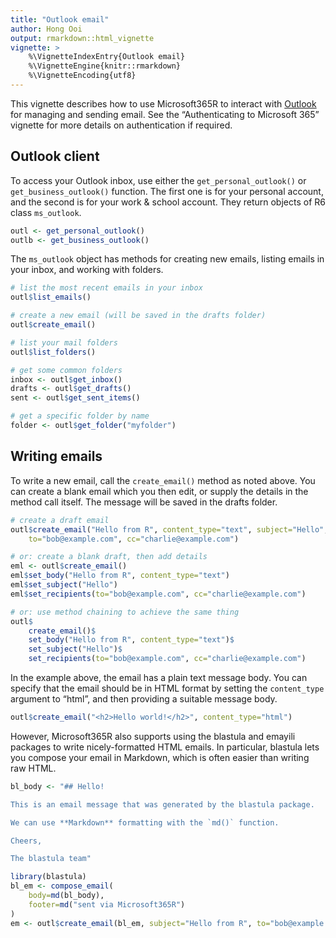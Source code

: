 ```yaml
---
title: "Outlook email"
author: Hong Ooi
output: rmarkdown::html_vignette
vignette: >
    %\VignetteIndexEntry{Outlook email}
    %\VignetteEngine{knitr::rmarkdown}
    %\VignetteEncoding{utf8}
---
```


This vignette describes how to use Microsoft365R to interact with [Outlook](https://www.microsoft.com/en-au/microsoft-365/outlook/email-and-calendar-software-microsoft-outlook) for managing and sending email. See the "Authenticating to Microsoft 365" vignette for more details on authentication if required.

## Outlook client

To access your Outlook inbox, use either the `get_personal_outlook()` or `get_business_outlook()` function. The first one is for your personal account, and the second is for your work & school account. They return objects of R6 class `ms_outlook`.

```r
outl <- get_personal_outlook()
outlb <- get_business_outlook()
```

The `ms_outlook` object has methods for creating new emails, listing emails in your inbox, and working with folders.

```r
# list the most recent emails in your inbox
outl$list_emails()

# create a new email (will be saved in the drafts folder)
outl$create_email()

# list your mail folders
outl$list_folders()

# get some common folders
inbox <- outl$get_inbox()
drafts <- outl$get_drafts()
sent <- outl$get_sent_items()

# get a specific folder by name
folder <- outl$get_folder("myfolder")
```

## Writing emails

To write a new email, call the `create_email()` method as noted above. You can create a blank email which you then edit, or supply the details in the method call itself. The message will be saved in the drafts folder.

```r
# create a draft email
outl$create_email("Hello from R", content_type="text", subject="Hello",
    to="bob@example.com", cc="charlie@example.com")

# or: create a blank draft, then add details
eml <- outl$create_email()
eml$set_body("Hello from R", content_type="text")
eml$set_subject("Hello")
eml$set_recipients(to="bob@example.com", cc="charlie@example.com")

# or: use method chaining to achieve the same thing
outl$
    create_email()$
    set_body("Hello from R", content_type="text")$
    set_subject("Hello")$
    set_recipients(to="bob@example.com", cc="charlie@example.com")
```

In the example above, the email has a plain text message body. You can specify that the email should be in HTML format by setting the `content_type` argument to "html", and then providing a suitable message body.

```r
outl$create_email("<h2>Hello world!</h2>", content_type="html")
```

However, Microsoft365R also supports using the blastula and emayili packages to write nicely-formatted HTML emails. In particular, blastula lets you compose your email in Markdown, which is often easier than writing raw HTML.

```r
bl_body <- "## Hello!

This is an email message that was generated by the blastula package.

We can use **Markdown** formatting with the `md()` function.

Cheers,

The blastula team"

library(blastula)
bl_em <- compose_email(
    body=md(bl_body),
    footer=md("sent via Microsoft365R")
)
em <- outl$create_email(bl_em, subject="Hello from R", to="bob@example.com")
```


